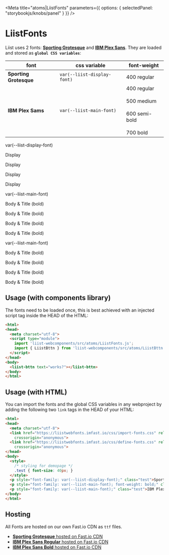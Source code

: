 
<Meta
  title="atoms|LiistFonts"
  parameters={{
    options: { selectedPanel: "storybookjs/knobs/panel" }
  }}
/>

# LiistFonts

Liist uses 2 fonts: [**Sporting Grotesque**](https://velvetyne.fr/fonts/sporting-grotesque/) and [**IBM Plex Sans**](https://fonts.google.com/specimen/IBM+Plex+Sans?selection.family=IBM+Plex+Sans:wght@700#standard-styles). They are loaded and stored as **`global CSS variables`**:

| font                   | css variable                | font-weight |
| ---------------------- | --------------------------- | ----------- |
| **Sporting Grotesque** | `var(--liist-display-font)` | 400 regular |
| **IBM Plex Sams**      | `var(--liist-main-font)`    | 400 regular<br></br>500 medium<br></br>600 semi-bold<br></br>700 bold |

<Preview>
  <p style={{ fontFamily: "monospace", fontSize: "20px" }}>var(--liist-display-font)</p>
  <div>
    <p style={{ fontFamily: "var(--liist-display-font)", margin: 0, marginBottom: "12px", lineHeight: "36px", fontSize: "36px", fontWeight: "bold" }}>Display</p>
    <p style={{ fontFamily: "var(--liist-display-font)", margin: 0, marginBottom: "12px", lineHeight: "24px", fontSize: "24px", fontWeight: "bold" }}>Display</p>
    <p style={{ fontFamily: "var(--liist-display-font)", margin: 0, marginBottom: "12px", lineHeight: "20px", fontSize: "20px", fontWeight: "bold" }}>Display</p>
    <p style={{ fontFamily: "var(--liist-display-font)", margin: 0, marginBottom: "12px", lineHeight: "12px", fontSize: "12px", fontWeight: "bold" }}>Display</p>
  </div>
</Preview>

<Preview>
  <p style={{ fontFamily: "monospace", fontSize: "20px" }}>var(--liist-main-font)</p>
  <div>
    <p style={{ fontFamily: "var(--liist-main-font)", margin: 0, marginBottom: "12px", lineHeight: "36px", fontSize: "36px", fontWeight: "bold" }}>Body & Title (bold)</p>
    <p style={{ fontFamily: "var(--liist-main-font)", margin: 0, marginBottom: "12px", lineHeight: "24px", fontSize: "24px", fontWeight: "bold" }}>Body & Title (bold)</p>
    <p style={{ fontFamily: "var(--liist-main-font)", margin: 0, marginBottom: "12px", lineHeight: "20px", fontSize: "20px", fontWeight: "bold" }}>Body & Title (bold)</p>
    <p style={{ fontFamily: "var(--liist-main-font)", margin: 0, marginBottom: "12px", lineHeight: "12px", fontSize: "12px", fontWeight: "bold" }}>Body & Title (bold)</p>
  </div>
</Preview>

<Preview>
  <p style={{ fontFamily: "monospace", fontSize: "20px" }}>var(--liist-main-font)</p>
  <div>
    <p style={{ fontFamily: "var(--liist-main-font)", margin: 0, marginBottom: "12px", lineHeight: "36px", fontSize: "36px" }}>Body & Title (bold)</p>
    <p style={{ fontFamily: "var(--liist-main-font)", margin: 0, marginBottom: "12px", lineHeight: "24px", fontSize: "24px" }}>Body & Title (bold)</p>
    <p style={{ fontFamily: "var(--liist-main-font)", margin: 0, marginBottom: "12px", lineHeight: "20px", fontSize: "20px" }}>Body & Title (bold)</p>
    <p style={{ fontFamily: "var(--liist-main-font)", margin: 0, marginBottom: "12px", lineHeight: "12px", fontSize: "12px" }}>Body & Title (bold)</p>
  </div>
</Preview>


## Usage (with components library)
The fonts need to be loaded once, this is best achieved with an injected script tag inside the HEAD of the HTML:
```html
<html>
<head>
  <meta charset="utf-8">
  <script type="module">
    import 'liist-webcomponents/src/atoms/LiistFonts.js';
    import { LiistBttn } from 'liist-webcomponents/src/atoms/LiistBttn.js';
  </script>
</head>
<body>
  <liist-bttn text="works?"></liist-bttn>
</body>
</html>
```

## Usage (with HTML)
You can import the fonts and the global CSS variables in any webproject by adding the following two `link` tags in the HEAD of your HTML:
```html
<html>
<head>
  <meta charset="utf-8">
  <link href="https://liistwebfonts.imfast.io/css/import-fonts.css" rel="stylesheet" type="text/css"
    crossorigin="anonymous">
  <link href="https://liistwebfonts.imfast.io/css/define-fonts.css" rel="stylesheet" type="text/css"
    crossorigin="anonymous">
</head>
<body>
  <style>
    /* styling for demopage */
    .test { font-size: 40px; }
  </style>
  <p style="font-family: var(--liist-display-font);" class="test">Sporting Grotesque</p>
  <p style="font-family: var(--liist-main-font); font-weight: bold;" class="test">IBM Plex Sans (bold)</p>
  <p style="font-family: var(--liist-main-font);" class="test">IBM Plex Sans</p>
</body>
</html>
```

## Hosting
All Fonts are hosted on our own Fast.io CDN as `ttf` files.
- [**Sporting Grotesque** hosted on Fast.io CDN](https://liistwebfonts.imfast.io/SportingGrotesque-Bold.woff)
- [**IBM Plex Sans Regular** hosted on Fast.io CDN](https://liistwebfonts.imfast.io/IBMPlexSans-Regular.ttf)
- [**IBM Plex Sans Bold** hosted on Fast.io CDN](https://liistwebfonts.imfast.io/IBMPlexSans-Bold.ttf)
